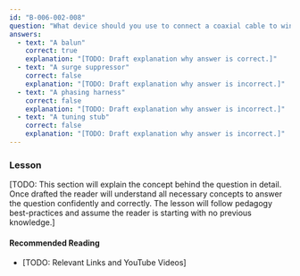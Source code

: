 ```yaml
---
id: "B-006-002-008"
question: "What device should you use to connect a coaxial cable to window line?"
answers:
  - text: "A balun"
    correct: true
    explanation: "[TODO: Draft explanation why answer is correct.]"
  - text: "A surge suppressor"
    correct: false
    explanation: "[TODO: Draft explanation why answer is incorrect.]"
  - text: "A phasing harness"
    correct: false
    explanation: "[TODO: Draft explanation why answer is incorrect.]"
  - text: "A tuning stub"
    correct: false
    explanation: "[TODO: Draft explanation why answer is incorrect.]"
---
```


### Lesson

[TODO: This section will explain the concept behind the question in detail. Once drafted the reader will understand all necessary concepts to answer the question confidently and correctly. The lesson will follow pedagogy best-practices and assume the reader is starting with no previous knowledge.]

#### Recommended Reading

- [TODO: Relevant Links and YouTube Videos]

